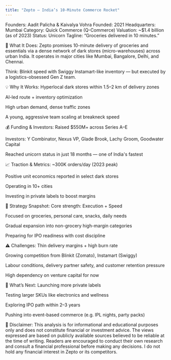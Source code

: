 ```yaml
---
title: "Zepto – India’s 10-Minute Commerce Rocket"
---
```



<div className={styles.preserve}>

Founders: Aadit Palicha & Kaivalya Vohra
Founded: 2021
Headquarters: Mumbai
Category: Quick Commerce (Q-Commerce)
Valuation: ~$1.4 billion (as of 2023)
Status: Unicorn
Tagline: “Groceries delivered in 10 minutes.”

🚀 What It Does:
Zepto promises 10-minute delivery of groceries and essentials via a dense network of dark stores (micro-warehouses) across urban India. It operates in major cities like Mumbai, Bangalore, Delhi, and Chennai.

Think: Blinkit speed with Swiggy Instamart-like inventory — but executed by a logistics-obsessed Gen Z team.

💡 Why It Works:
Hyperlocal dark stores within 1.5–2 km of delivery zones

AI-led route + inventory optimization

High urban demand, dense traffic zones

A young, aggressive team scaling at breakneck speed

💰 Funding & Investors:
Raised $550M+ across Series A–E

Investors: Y Combinator, Nexus VP, Glade Brook, Lachy Groom, Goodwater Capital

Reached unicorn status in just 18 months — one of India's fastest

📈 Traction & Metrics:
~300K orders/day (2023 peak)

Positive unit economics reported in select dark stores

Operating in 10+ cities

Investing in private labels to boost margins

🧠 Strategy Snapshot:
Core strength: Execution + Speed

Focused on groceries, personal care, snacks, daily needs

Gradual expansion into non-grocery high-margin categories

Preparing for IPO readiness with cost discipline

⚠️ Challenges:
Thin delivery margins + high burn rate

Growing competition from Blinkit (Zomato), Instamart (Swiggy)

Labour conditions, delivery partner safety, and customer retention pressure

High dependency on venture capital for now

🔮 What’s Next:
Launching more private labels

Testing larger SKUs like electronics and wellness

Exploring IPO path within 2–3 years

Pushing into event-based commerce (e.g. IPL nights, party packs)

📌 Disclaimer:
This analysis is for informational and educational purposes only and does not constitute financial or investment advice. The views expressed are based on publicly available sources believed to be reliable at the time of writing. Readers are encouraged to conduct their own research and consult a financial professional before making any decisions. I do not hold any financial interest in Zepto or its competitors.


</div>

